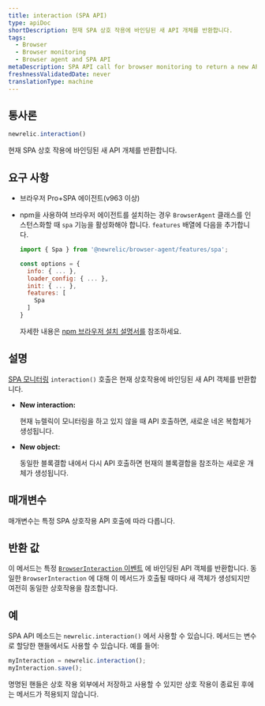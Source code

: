 ```yaml
---
title: interaction (SPA API)
type: apiDoc
shortDescription: 현재 SPA 상호 작용에 바인딩된 새 API 개체를 반환합니다.
tags:
  - Browser
  - Browser monitoring
  - Browser agent and SPA API
metaDescription: SPA API call for browser monitoring to return a new API object that is bound to the current interaction.
freshnessValidatedDate: never
translationType: machine
---
```


## 통사론

```js
newrelic.interaction()
```

현재 SPA 상호 작용에 바인딩된 새 API 개체를 반환합니다.

## 요구 사항

* 브라우저 Pro+SPA 에이전트(v963 이상)

* npm을 사용하여 브라우저 에이전트를 설치하는 경우 `BrowserAgent` 클래스를 인스턴스화할 때 `spa` 기능을 활성화해야 합니다. `features` 배열에 다음을 추가합니다.

  ```js
  import { Spa } from '@newrelic/browser-agent/features/spa';

  const options = {
    info: { ... },
    loader_config: { ... },
    init: { ... },
    features: [
      Spa
    ]
  }
  ```

  자세한 내용은 [npm 브라우저 설치 설명서를](https://www.npmjs.com/package/@newrelic/browser-agent#new-relic-browser-agent) 참조하세요.

## 설명

[SPA 모니터링](/docs/browser/single-page-app-monitoring/get-started/introduction-single-page-app-monitoring) `interaction()` 호출은 현재 상호작용에 바인딩된 새 API 객체를 반환합니다.

* <DNT>**New interaction:**</DNT>

  현재 뉴렐릭이 모니터링을 하고 있지 않을 때 API 호출하면, 새로운 네온 복합체가 생성됩니다.

* <DNT>**New object:**</DNT>

  동일한 블록결합 내에서 다시 API 호출하면 현재의 블록결합을 참조하는 새로운 개체가 생성됩니다.

## 매개변수

매개변수는 특정 SPA 상호작용 API 호출에 따라 다릅니다.

## 반환 값

이 메서드는 특정 [`BrowserInteraction` 이벤트](/docs/insights/explore-data/attributes/browser-default-attributes-insights#browserinteraction-attributes) 에 바인딩된 API 객체를 반환합니다. 동일한 `BrowserInteraction` 에 대해 이 메서드가 호출될 때마다 새 객체가 생성되지만 여전히 동일한 상호작용을 참조합니다.

## 예

SPA API 메소드는 `newrelic.interaction()` 에서 사용할 수 있습니다. 메서드는 변수로 할당한 핸들에서도 사용할 수 있습니다. 예를 들어:

```js
myInteraction = newrelic.interaction();
myInteraction.save();
```

명명된 핸들은 상호 작용 외부에서 저장하고 사용할 수 있지만 상호 작용이 종료된 후에는 메서드가 적용되지 않습니다.